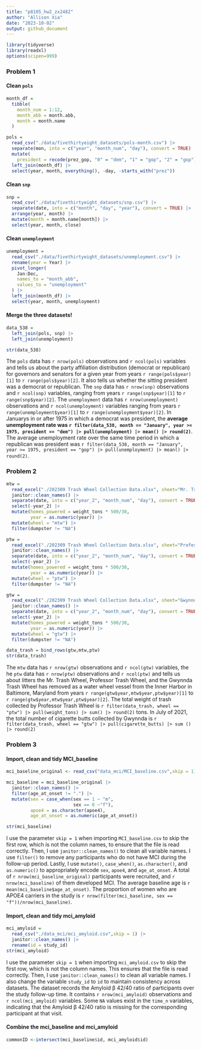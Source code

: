 ```yaml
---
title: "p8105_hw2_zx2482"
author: "Allison Xia"
date: "2023-10-02"
output: github_document
---
```


```r
library(tidyverse)
library(readxl)
options(scipen=999)
```

### Problem 1

#### Clean `pols`
```r
month_df = 
  tibble(
    month_num = 1:12,
    month_abb = month.abb,
    month = month.name
  )

pols = 
  read_csv("./data/fivethirtyeight_datasets/pols-month.csv") |>
  separate(mon, into = c("year", "month_num", "day"), convert = TRUE) |>
  mutate(
    president = recode(prez_gop, "0" = "dem", "1" = "gop", "2" = "gop")) |>
  left_join(month_df) |>
  select(year, month, everything(), -day, -starts_with("prez")) 
```

#### Clean `snp`
```r
snp = 
  read_csv("./data/fivethirtyeight_datasets/snp.csv") |>
  separate(date, into = c("month", "day", "year"), convert = TRUE) |>
  arrange(year, month) |>
  mutate(month = month.name[month]) |>
  select(year, month, close) 
```
#### Clean `unemployment` 
```r
unemployment = 
  read_csv("./data/fivethirtyeight_datasets/unemployment.csv") |>
  rename(year = Year) |>
  pivot_longer(
    Jan:Dec, 
    names_to = "month_abb",
    values_to = "unemployment"
  ) |> 
  left_join(month_df) |> 
  select(year, month, unemployment)
```

#### Merge the three datasets!

```r
data_538 = 
  left_join(pols, snp) |>
  left_join(unemployment)

str(data_538)
```

The `pols` data has `r nrow(pols)` observations and `r ncol(pols)` variables and tells us about the party affiliation distribution (democrat or republican) for governors and senators for a given year from years `r range(pols$year)[1]` to `r range(pols$year)[2]`. It also tells us whether the sitting president was a democrat or republican. The `snp` data has `r nrow(snp)` observations and `r ncol(snp)` variables, ranging from years `r range(snp$year)[1]` to `r range(snp$year)[2]`. The `unemployment` data has `r nrow(unemployment)` observations and `r ncol(unemployment)` variables ranging from years `r range(unemployment$year)[1]` to `r range(unemployment$year)[2]`. In Januarys in or after 1975 in which a democrat was president, the **average unemployment rate was `r filter(data_538, month == "January", year >= 1975, president == "dem") |> pull(unemployment) |> mean() |> round(2)`**.  The average unemployment rate over the same time period in which a republican was president was `r filter(data_538, month == "January", year >= 1975, president == "gop") |> pull(unemployment) |> mean() |> round(2)`.

### Problem 2
```r
mtw = 
  read_excel("./202309 Trash Wheel Collection Data.xlsx", sheet="Mr. Trash Wheel", range =cell_cols("A:N")) |> 
  janitor::clean_names() |> 
  separate(date, into = c("year_2", "month_num", "day"), convert = TRUE) |> 
  select(-year_2) |> 
  mutate(homes_powered = weight_tons * 500/30,
         year = as.numeric(year)) |> 
  mutate(wheel = "mtw") |> 
  filter(dumpster != "NA")
```

```r
ptw = 
  read_excel("./202309 Trash Wheel Collection Data.xlsx", sheet="Professor Trash Wheel", range =cell_cols("A:M")) |> 
  janitor::clean_names() |> 
  separate(date, into = c("year_2", "month_num", "day"), convert = TRUE) |> 
  select(-year_2) |> 
  mutate(homes_powered = weight_tons * 500/30,
         year = as.numeric(year)) |> 
  mutate(wheel = "ptw") |> 
  filter(dumpster != "NA")
```

```r
gtw = 
  read_excel("./202309 Trash Wheel Collection Data.xlsx", sheet="Gwynnda Trash Wheel", range =cell_cols("A:K")) |> 
  janitor::clean_names() |> 
  separate(date, into = c("year_2", "month_num", "day"), convert = TRUE) |> 
  select(-year_2) |> 
  mutate(homes_powered = weight_tons * 500/30,
         year = as.numeric(year)) |> 
  mutate(wheel = "gtw") |> 
  filter(dumpster != "NA")
```

```r
data_trash = bind_rows(gtw,mtw,ptw)
str(data_trash)
```
The `mtw` data has `r nrow(gtw)` observations and `r ncol(gtw)` variables, the he `ptw` data has `r nrow(ptw)` observations and `r ncol(ptw)` and tells us about litters the Mr. Trash Wheel, Professor Trash Wheel, and the Gwynnda Trash Wheel has removed as a water wheel vessel from the Inner Harbor in Baltimore, Maryland from years `r range(gtw$year,mtw$year,ptw$year)[1]` to `r range(gtw$year,mtw$year,ptw$year)[2]`. The total weight of trash collected by Professor Trash Wheel is `r filter(data_trash, wheel == "ptw") |> pull(weight_tons) |> sum() |> round(2)` tons. In July of 2021, the total number of cigarette butts collected by Gwynnda is `r filter(data_trash, wheel == "gtw") |> pull(cigarette_butts) |> sum () |> round(2)` 

### Problem 3

#### Import, clean and tidy MCI_baseline
```r
mci_baseline_original <- read_csv("data_mci/MCI_baseline.csv",skip = 1)

mci_baseline = mci_baseline_original |> 
  janitor::clean_names() |> 
  filter(age_at_onset != ".") |> 
  mutate(sex = case_when(sex == 1 ~ "m",
                         sex == 0 ~"f"),
         apoe4 = as.character(apoe4),
         age_at_onset = as.numeric(age_at_onset)) 

str(mci_baseline)
```
I use the parameter `skip = 1` when importing `MCI_baseline.csv` to skip the first row, which is not the column names, to ensure that the file is read correctly. Then, I use `janitor::clean_names()` to clean all variable names. I use `filter()` to remove any participants who do not have MCI during the follow-up period. Lastly, I use `mutate()`, `case_when()`, `as.character()`, and `as.numeric()` to appropriately encode `sex`, `apoe4`, and `age_at_onset`. A total of `r nrow(mci_baseline_original)` participants were recruited, and `r nrow(mci_baseline)` of them developed MCI. The average baseline age is `r mean(mci_baseline$age_at_onset)`. The proportion of women who are APOE4 carriers in the study is `r nrow(filter(mci_baseline, sex == "f"))/nrow(mci_baseline)`.

#### Import, clean and tidy mci_amyloid
```r
mci_amyloid = 
  read_csv("./data_mci/mci_amyloid.csv",skip = 1) |> 
  janitor::clean_names() |> 
  rename(id = study_id)
str(mci_amyloid)
```

I use the parameter `skip = 1` when importing `mci_amyloid.csv` to skip the first row, which is not the column names. This ensures that the file is read correctly. Then, I use `janitor::clean_names()` to clean all variable names. I also change the variable `study_id` to `id` to maintain consistency across datasets.
The dataset records the Amyloid β 42/40 ratio of participants over the study follow-up time. It contains `r nrow(mci_amyloid)` observations and `r ncol(mci_amyloid)` variables. Some `NA` values exist in the `time_n` variables, indicating that the Amyloid β 42/40 ratio is missing for the corresponding participant at that visit.

#### Combine the mci_baseline and mci_amyloid
```r
commonID <-intersect(mci_baseline$id, mci_amyloid$id)
```

